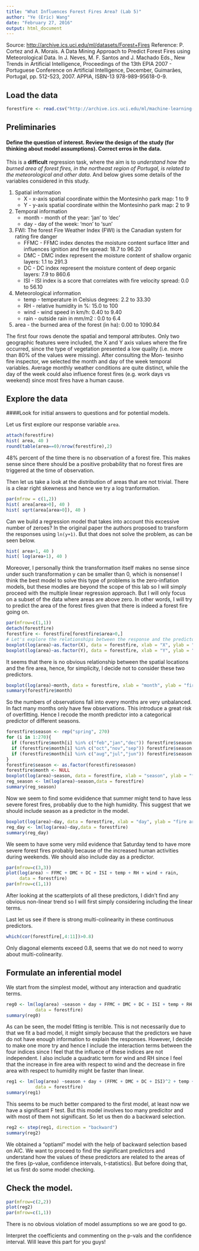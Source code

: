 ```yaml
---
title: "What Influences Forest Fires Area? (Lab 5)"
author: "Ye (Eric) Wang"
date: "February 27, 2016"
output: html_document
---
```


<!---
To comment in a R markdown (rmd) file, use the html comment tag.
For more details on using R Markdown see <http://rmarkdown.rstudio.com>.

If you enclose a URL or email address in pointy brackets, it will become a link:
-->
Source: <http://archive.ics.uci.edu/ml/datasets/Forest+Fires>
Reference: P. Cortez and A. Morais. A Data Mining Approach to Predict Forest Fires using Meteorological Data. In J. Neves, M. F. Santos and J. Machado Eds., New Trends in Artificial Intelligence, Proceedings of the 13th EPIA 2007 - Portuguese Conference on Artificial Intelligence, December, Guimarães, Portugal, pp. 512-523, 2007. APPIA, ISBN-13 978-989-95618-0-9.

<!---
Include headers
Less "#" = bigger hearder
# H1
## H2
### H3
#### H4
##### H5
###### H6
-->
## Load the data
<!---
Embed Code:
Use knitr syntax to embed R code into your report. 
R will run the code and include the results when you render your report.
-->
```r
forestfire <- read.csv("http://archive.ics.uci.edu/ml/machine-learning-databases/forest-fires/forestfires.csv")
```

## Preliminaries
#### Define the question of interest. Review the design of the study (for thinking about model assumptions). Correct erros in the data.

<!--
To emphasize some text, surround it with *s or _
To strong emphasize (bold) some text, surround it with **s or __
-->
This is a **difficult** regression task, where the aim is to _understand how the burned area of forest fires, in the northeast region of Portugal, is related to the meteorological and other data_. And below gives some details of the variables considered in this study.

<!--
list in rmd
A bulleted list item begins with a bullet (*, +, or -).
Ordered lists work just like bulleted lists, except that the items begin with enumerators rather than bullets.
In standard markdown, enumerators are decimal numbers followed by a period and a space. The numbers themselves are ignored, so there is no difference between this list.
List items may include other lists. In this case the preceding blank line is optional. The nested list must be indented four spaces or one tab.
-->
1. Spatial information
    * X - x-axis spatial coordinate within the Montesinho park map: 1 to 9 
    * Y - y-axis spatial coordinate within the Montesinho park map: 2 to 9 
2. Temporal information
    + month - month of the year: 'jan' to 'dec' 
    + day - day of the week: 'mon' to 'sun'
2. FWI: The forest Fire Weather Index (FWI) is the Canadian system for rating fire danger
    - FFMC - FFMC index denotes the moisture content surface litter and influences ignition and fire spread: 18.7 to 96.20 
    - DMC - DMC index represent the moisture content of shallow organic layers: 1.1 to 291.3 
    - DC - DC index represent the moisture content of deep organic layers: 7.9 to 860.6 
    - ISI - ISI index is a score that correlates with fire velocity spread: 0.0 to 56.10
9. Meteorological information
    - temp - temperature in Celsius degrees: 2.2 to 33.30 
    - RH - relative humidity in %: 15.0 to 100 
    - wind - wind speed in km/h: 0.40 to 9.40 
    - rain - outside rain in mm/m2 : 0.0 to 6.4 
5. area - the burned area of the forest (in ha): 0.00 to 1090.84 

The first four rows denote the spatial and temporal attributes. Only two geographic features were included, the X and Y axis values where the fire occurred, since the type of vegetation presented a low quality (i.e. more than 80% of the values were missing). After consulting the Mon- tesinho fire inspector, we selected the month and day of the week temporal variables. Average monthly weather conditions are quite distinct, while the day of the week could also influence forest fires (e.g. work days vs weekend) since most fires have a human cause.

## Explore the data
####Look for initial answers to questions and for potential models.

<!--Code and Syntax Highlighting: Inline `code` has back-ticks around it.-->
Let us first explore our response variable `area`.

```r
attach(forestfire)
hist( area, 40 )
round(table(area==0)/nrow(forestfire),2) 
```

48% percent of the time there is no observation of a forest fire. This makes sense since there should be a positive probability that no forest fires are triggered at the time of observation.

Then let us take a look at the distribution of areas that are not trivial. There is a clear right skewness and hence we try a log tranformation.

<!--Note that the `echo = FALSE` parameter was added to the code chunk to prevent printing of the R code that generated the plot.-->
```r
par(mfrow = c(1,2))
hist( area[area>0], 40 )
hist( sqrt(area[area>0]), 40 )
```

Can we build a regression model that takes into account this excessive number of zeroes? In the original paper the authors proposed to transform the responses using `ln(y+1)`. But that does not solve the problem, as can be seen below.

```r
hist( area+1, 40 )
hist( log(area+1), 40 )
```

Moreover, I personally think the transformation itself makes no sense since under such transformation y can be smaller than 0, which is nonsense! I think the best model to solve this type of problems is the zero-inflation models, but these modles are beyond the scope of this lab so I will simply proceed with the multiple linear regression approach. But I will only focus on a subset of the data where areas are above zero. In other words, I will try to predict the area of the  forest fires given that there is indeed a forest fire going on.

```r
par(mfrow=c(1,1))
detach(forestfire)
forestfire <- forestfire[forestfire$area>0,]
# Let's explore the relationships between the response and the predictors
boxplot(log(area)~as.factor(X), data = forestfire, xlab = "X", ylab = "fire area", main = "forest fire area for different X's")
boxplot(log(area)~as.factor(Y), data = forestfire, xlab = "Y", ylab = "fire area", main = "forest fire area for different Y's")
```

It seems that there is no obvious relationship between the spatial locations and the fire area, hence, for simplicity, I decide not to consider these two predictors.

```r
boxplot(log(area)~month, data = forestfire, xlab = "month", ylab = "fire area", main = "forest fire area for different months")
summary(forestfire$month)
```

So the numbers of observations fall into every months are very unbalanced. In fact many months only have few observations. This introduce a great risk of overfitting. Hence I recode the month predictor into a categorical predictor of different seasons.

```r
forestfire$season <- rep("spring", 270)
for (i in 1:270){
  if (forestfire$month[i] %in% c("feb","jan","dec")) forestfire$season[i] <- "winter"
  if (forestfire$month[i] %in% c("oct","nov","sep")) forestfire$season[i] <- "autoumn"
  if (forestfire$month[i] %in% c("aug","jul","jun")) forestfire$season[i] <- "summer"
}
forestfire$season <- as.factor(forestfire$season)
forestfire$month <- NULL
boxplot(log(area)~season, data = forestfire, xlab = "season", ylab = "fire area", main = "forest fire area for different seasons")
reg_season <- lm(log(area)~season,data = forestfire)
summary(reg_season)
```

Now we seem to find some evididence that summer might tend to  have less severe forest fires, probabliy due to the high humidity. This suggest that we should include season as a predictor in the model.

```r
boxplot(log(area)~day, data = forestfire, xlab = "day", ylab = "fire area", main = "forest fire area for different days")
reg_day <- lm(log(area)~day,data = forestfire)
summary(reg_day)
```

We seem to have some very mild evidence that Saturday tend to have more severe forest fires probably because of the increased human activities during weekends. We should also include day as a predictor.

```r
par(mfrow=c(3,3))
plot(log(area) ~ FFMC + DMC + DC + ISI + temp + RH + wind + rain,
     data = forestfire)
par(mfrow=c(1,1))
```

After looking at the scatterplots of all these predictors, I didn't find any obvious non-linear trend so I will first simply considering including the linear terms.

Last let us see if there is strong multi-colinearity in these continuous predictors.

```r
which(cor(forestfire[,4:11])>0.8)
```

Only diagonal elements exceed 0.8, seems that we do not need to worry about multi-colinearity.

## Formulate an inferential model

We start from the simplest model, without any interaction and quadratic terms.

```r
reg0 <- lm(log(area) ~season + day + FFMC + DMC + DC + ISI + temp + RH + wind + rain,
           data = forestfire)
summary(reg0)
```

As can be seen, the model fitting is terrible. This is not necessarily due to that we fit a bad model, it might simply because that the predictors we have do not have enough information to explain the responses. However, I decide to make one more try and hence I include the interaction terms between the four indices since I feel that the influece of these indices are not independent. I also include a quadratic term for wind and RH since I feel that the increase in fire area with respect to wind and the decrease in fire area  with respect to humidity might be faster than linear.

```r
reg1 <- lm(log(area) ~season + day + (FFMC + DMC + DC + ISI)^2 + temp + RH + wind + rain + I(wind^2) + I(RH^2),
           data = forestfire)
summary(reg1)
```

This seems to be much better compared to the first model, at least now we have a significant F test. But this model involves too many predicitor and with most of them not significant. So let us then do a backward selection.

```r
reg2 <- step(reg1, direction = "backward")
summary(reg2)
```

We obtained a "optiaml" model with the help of backward selection based on AIC. We want to proceed to find the significant predictors and understand how the values  of these predictors are related to the areas of the fires (p-value, confidence intervals, t-statistics). But before doing that, let us first do some model checking.

## Check the model.
```r
par(mfrow=c(2,2))
plot(reg2)
par(mfrow=c(1,1))
```

There is no obvious violation of model assumptions so we are good to go.

Interpret the coefficients and commenting on the p-vals and the confidence interval.
Will leave this part for you guys!